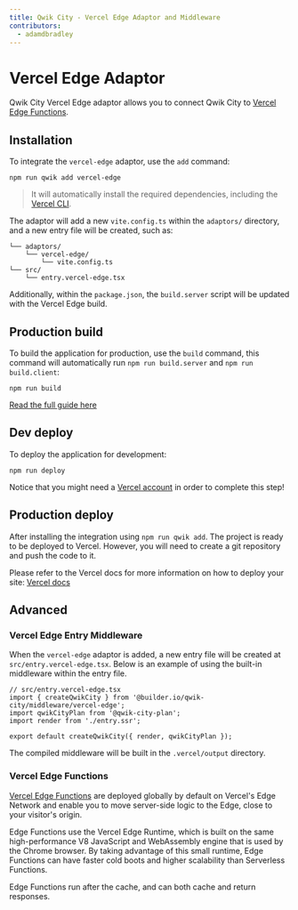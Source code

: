 ```yaml
---
title: Qwik City - Vercel Edge Adaptor and Middleware
contributors:
  - adamdbradley
---
```


# Vercel Edge Adaptor

Qwik City Vercel Edge adaptor allows you to connect Qwik City to [Vercel Edge Functions](https://vercel.com/docs/concepts/functions/edge-functions).

## Installation

To integrate the `vercel-edge` adaptor, use the `add` command:

```shell
npm run qwik add vercel-edge
```

> It will automatically install the required dependencies, including the [Vercel CLI](https://vercel.com/docs/cli).

The adaptor will add a new `vite.config.ts` within the `adaptors/` directory, and a new entry file will be created, such as:

```
└── adaptors/
    └── vercel-edge/
        └── vite.config.ts
└── src/
    └── entry.vercel-edge.tsx
```

Additionally, within the `package.json`, the `build.server` script will be updated with the Vercel Edge build.

## Production build

To build the application for production, use the `build` command, this command will automatically run `npm run build.server` and `npm run build.client`:

```shell
npm run build
```

[Read the full guide here](https://github.com/BuilderIO/qwik/blob/main/starters/adaptors/Vercel-edge/README.md)

## Dev deploy

To deploy the application for development:

```shell
npm run deploy
```

Notice that you might need a [Vercel account](https://docs.Vercel.com/get-started/) in order to complete this step!

## Production deploy

After installing the integration using `npm run qwik add`. The project is ready to be deployed to Vercel. However, you will need to create a git repository and push the code to it.

Please refer to the Vercel docs for more information on how to deploy your site: [Vercel docs](https://vercel.com/docs/concepts/deployments/overview)

## Advanced

### Vercel Edge Entry Middleware

When the `vercel-edge` adaptor is added, a new entry file will be created at `src/entry.vercel-edge.tsx`. Below is an example of using the built-in middleware within the entry file.

```tsx
// src/entry.vercel-edge.tsx
import { createQwikCity } from '@builder.io/qwik-city/middleware/vercel-edge';
import qwikCityPlan from '@qwik-city-plan';
import render from './entry.ssr';

export default createQwikCity({ render, qwikCityPlan });
```

The compiled middleware will be built in the `.vercel/output` directory.

### Vercel Edge Functions

[Vercel Edge Functions](https://vercel.com/docs/concepts/functions/edge-functions) are deployed globally by default on Vercel's Edge Network and enable you to move server-side logic to the Edge, close to your visitor's origin.

Edge Functions use the Vercel Edge Runtime, which is built on the same high-performance V8 JavaScript and WebAssembly engine that is used by the Chrome browser. By taking advantage of this small runtime, Edge Functions can have faster cold boots and higher scalability than Serverless Functions.

Edge Functions run after the cache, and can both cache and return responses.
